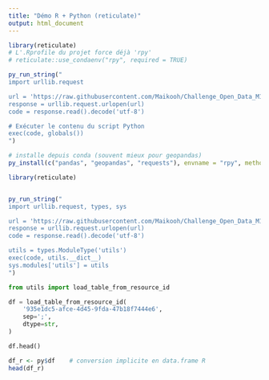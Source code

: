 ---
title: "Démo R + Python (reticulate)"
output: html_document
---

```{r setup, include=FALSE}
library(reticulate)
# L'.Rprofile du projet force déjà 'rpy'
# reticulate::use_condaenv("rpy", required = TRUE)

```

```{r}



py_run_string("
import urllib.request

url = 'https://raw.githubusercontent.com/Maikooh/Challenge_Open_Data_M1/refs/heads/main/utils.py'
response = urllib.request.urlopen(url)
code = response.read().decode('utf-8')

# Exécuter le contenu du script Python
exec(code, globals())
")

# installe depuis conda (souvent mieux pour geopandas)
py_install(c("pandas", "geopandas", "requests"), envname = "rpy", method = "conda")
```

```{r}
library(reticulate)


py_run_string("
import urllib.request, types, sys

url = 'https://raw.githubusercontent.com/Maikooh/Challenge_Open_Data_M1/refs/heads/main/utils.py'
response = urllib.request.urlopen(url)
code = response.read().decode('utf-8')

utils = types.ModuleType('utils')
exec(code, utils.__dict__)
sys.modules['utils'] = utils
")

```


```{python}
from utils import load_table_from_resource_id

df = load_table_from_resource_id(
    '935e1dc5-afce-4d45-9fda-47b18f7444e6',
    sep=';',
    dtype=str,
)

df.head()
```

```{r}
df_r <- py$df    # conversion implicite en data.frame R
head(df_r)

```



